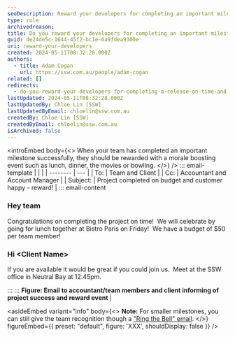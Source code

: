 ```yaml
---
seoDescription: Reward your developers for completing an important milestone on time and budget by celebrating with a morale-boosting event.
type: rule
archivedreason:
title: Do you reward your developers for completing an important milestone on time and budget?
guid: de24de5c-1644-45f2-bc1e-6a9fdea9300e
uri: reward-your-developers
created: 2024-05-11T08:32:28.000Z
authors:
  - title: Adam Cogan
    url: https://ssw.com.au/people/adam-cogan
related: []
redirects:
  - do-you-reward-your-developers-for-completing-a-release-on-time-and-budget
lastUpdated: 2024-05-11T08:32:28.000Z
lastUpdatedBy: Chloe Lin [SSW]
lastUpdatedByEmail: chloelin@ssw.com.au
createdBy: Chloe Lin [SSW]
createdByEmail: chloelin@ssw.com.au
isArchived: false
---
```


<introEmbed
  body={<>
When your team has completed an important milestone successfully, they should be rewarded with a morale boosting event such as lunch, dinner, the movies or bowling.
  </>}
/>
::: email-template
| | |
| -------- | --- |
| To: | Team and Client |
| Cc: | Accountant and Account Manager |
| Subject: | Project completed on budget and customer happy - reward! |
::: email-content

### Hey team

Congratulations on completing the project on time!  We will celebrate by going for lunch together at Bistro Paris on Friday!  We have a budget of $50 per team member!

### Hi \<Client Name\>

If you are available it would be great if you could join us.  Meet at the SSW office in Neutral Bay at 12:45pm.

:::
:::
**Figure: Email to accountant/team members and client informing of project success and reward event** |

<asideEmbed
  variant="info"
  body={<>
    **Note:** For smaller milestones, you can still give the team recognition though a ["Ring the Bell" email](/do-you-ring-a-bell-or-similar-when-you-secure-a-big-deal-make-a-sale-or-get-some-great-feedback).
  </>}
  figureEmbed={{
    preset: "default",
    figure: 'XXX',
    shouldDisplay: false
  }}
/>
